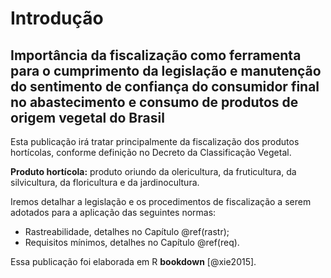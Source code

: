 # Introdução {#intro}

## Importância da fiscalização como ferramenta para o cumprimento da legislação e manutenção do sentimento de confiança do consumidor final no abastecimento e consumo de produtos de origem vegetal do Brasil

Esta publicação irá tratar principalmente da fiscalização dos produtos hortícolas, conforme definição no Decreto da Classificação Vegetal.

 **Produto hortícola:** produto oriundo da olericultura, da fruticultura, da silvicultura, da floricultura e da jardinocultura.

Iremos detalhar a legislação e os procedimentos de fiscalização a serem adotados para a aplicação das seguintes normas:

* Rastreabilidade, detalhes no Capítulo \@ref(rastr);
* Requisitos mínimos, detalhes no Capítulo \@ref(req).

Essa publicação foi elaborada em R **bookdown** [@xie2015].

